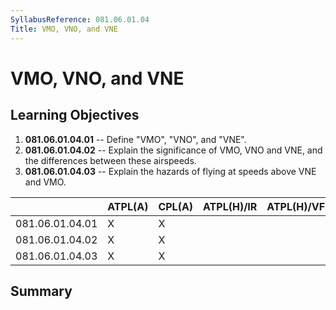 ```yaml
---
SyllabusReference: 081.06.01.04
Title: VMO, VNO, and VNE
---
```


# VMO, VNO, and VNE

## Learning Objectives

1.  **081.06.01.04.01** -- Define "VMO", "VNO", and "VNE".
2.  **081.06.01.04.02** -- Explain the significance of VMO, VNO and VNE, and the
    differences between these airspeeds.
3.  **081.06.01.04.03** -- Explain the hazards of flying at speeds above VNE and
    VMO.

|                 | ATPL(A) | CPL(A) | ATPL(H)/IR | ATPL(H)/VFR | CPL(H) | IR  | CBIR(A) |
| --------------- | ------- | ------ | ---------- | ----------- | ------ | --- | ------- |
| 081.06.01.04.01 | X       | X      |            |             |        |     |         |
| 081.06.01.04.02 | X       | X      |            |             |        |     |         |
| 081.06.01.04.03 | X       | X      |            |             |        |     |         |

## Summary
